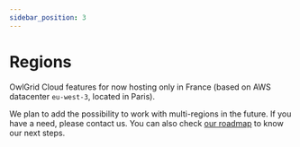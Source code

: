 ```yaml
---
sidebar_position: 3
---
```



# Regions

OwlGrid Cloud features for now hosting only in France (based on AWS datacenter `eu-west-3`, located in Paris).

We plan to add the possibility to work with multi-regions in the future. If you have a need, please contact us. You can also check [our roadmap](/docs/general/introduction/roadmap) to know our next steps.